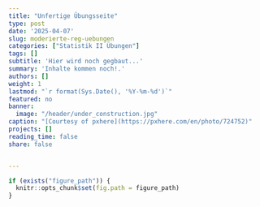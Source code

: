 ```yaml
---
title: "Unfertige Übungsseite" 
type: post
date: '2025-04-07'
slug: moderierte-reg-uebungen
categories: ["Statistik II Übungen"] 
tags: [] 
subtitle: 'Hier wird noch gegbaut...'
summary: 'Inhalte kommen noch!.' 
authors: [] 
weight: 1
lastmod: "`r format(Sys.Date(), '%Y-%m-%d')`"
featured: no
banner: 
  image: "/header/under_construction.jpg"
caption: "[Courtesy of pxhere](https://pxhere.com/en/photo/724752)"
projects: []
reading_time: false
share: false


---
```


```r
if (exists("figure_path")) {
  knitr::opts_chunk$set(fig.path = figure_path)
}
```

